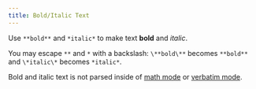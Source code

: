 ```yaml
---
title: Bold/Italic Text
---
```


Use `**bold**` and `*italic*` to make text **bold** and *italic*.

You may escape `**` and `*` with a backslash:
`\**bold\**` becomes `**bold**` and `\*italic\*` becomes `*italic*`.

Bold and italic text is not parsed inside of [math mode](/docs/features/math) or
[verbatim mode](/docs/features/verbatim).
